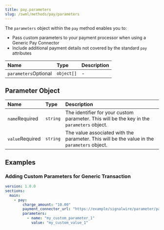 ```yaml
---
title: pay.parameters
slug: /swml/methods/pay/parameters
---
```


The `parameters` object within the `pay` method enables you to:
* Pass custom parameters to your payment processor when using a Generic Pay Connector
* Include additional payment details not covered by the standard `pay` attributes

| Name                                               | Type     | Description                               |
|:---------------------------------------------------|:---------|:------------------------------------------|
| `parameters`<span className="optional-arg">Optional</span>     | `object[]`         | -                | Array of [parameter objects](#parameter-object) to pass to your payment processor.                                                                                                                               |

## Parameter Object

| Name                                               | Type     | Description                               |
|:---------------------------------------------------|:---------|:------------------------------------------|
| `name`<span className="required-arg">Required</span> | `string` | The identifier for your custom parameter. This will be the key in the `parameters` object. |
| `value`<span className="required-arg">Required</span> | `string` | The value associated with the parameter. This will be the value in the `parameters` object.  |

## Examples

### Adding Custom Parameters for Generic Transaction

```yaml andJSON
version: 1.0.0
sections:
  main:
    - pay:
        charge_amount: "10.00"
        payment_connector_url: "https://example/signalwire/parameter/pay"
        parameters:
          - name: "my_custom_parameter_1"
            value: "my_custom_value_1"
```